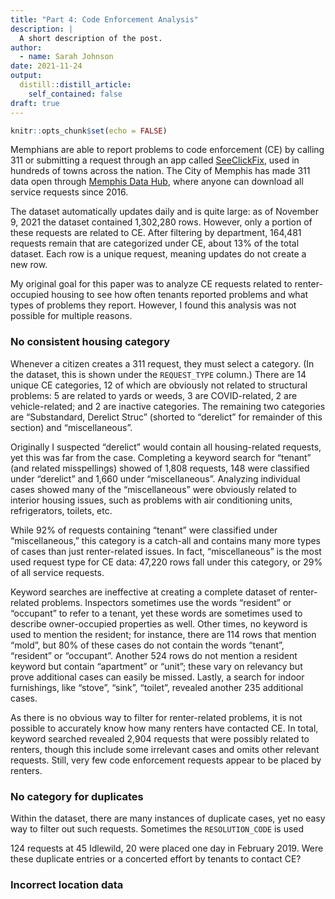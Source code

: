 ```yaml
---
title: "Part 4: Code Enforcement Analysis"
description: |
  A short description of the post.
author:
  - name: Sarah Johnson
date: 2021-11-24
output:
  distill::distill_article:
    self_contained: false
draft: true
---
```


```r
knitr::opts_chunk$set(echo = FALSE)
```

Memphians are able to report problems to code enforcement (CE) by calling 311 or submitting a request through an app called [SeeClickFix](https://seeclickfix.com/), used in hundreds of towns across the nation. The City of Memphis has made 311 data open through [Memphis Data Hub](https://data.memphistn.gov/dataset/Service-Requests-since-2016/hmd4-ddta), where anyone can download all service requests since 2016.

The dataset automatically updates daily and is quite large: as of November 9, 2021 the dataset contained 1,302,280 rows. However, only a portion of these requests are related to CE. After filtering by department, 164,481 requests remain that are categorized under CE, about 13% of the total dataset. Each row is a unique request, meaning updates do not create a new row.

My original goal for this paper was to analyze CE requests related to renter-occupied housing to see how often tenants reported problems and what types of problems they report. However, I found this analysis was not possible for multiple reasons.

### No consistent housing category

Whenever a citizen creates a 311 request, they must select a category. (In the dataset, this is shown under the `REQUEST_TYPE` column.) There are 14 unique CE categories, 12 of which are obviously not related to structural problems: 5 are related to yards or weeds, 3 are COVID-related, 2 are vehicle-related; and 2 are inactive categories. The remaining two categories are "Substandard, Derelict Struc" (shorted to "derelict" for remainder of this section) and "miscellaneous".

Originally I suspected "derelict" would contain all housing-related requests, yet this was far from the case. Completing a keyword search for "tenant" (and related misspellings) showed of 1,808 requests, 148 were classified under "derelict" and 1,660 under "miscellaneous". Analyzing individual cases showed many of the "miscellaneous" were obviously related to interior housing issues, such as problems with air conditioning units, refrigerators, toilets, etc.

While 92% of requests containing "tenant" were classified under "miscellaneous," this category is a catch-all and contains many more types of cases than just renter-related issues. In fact, "miscellaneous" is the most used request type for CE data: 47,220 rows fall under this category, or 29% of all service requests.

Keyword searches are ineffective at creating a complete dataset of renter-related problems. Inspectors sometimes use the words "resident" or "occupant" to refer to a tenant, yet these words are sometimes used to describe owner-occupied properties as well. Other times, no keyword is used to mention the resident; for instance, there are 114 rows that mention "mold", but 80% of these cases do not contain the words "tenant", "resident" or "occupant". Another 524 rows do not mention a resident keyword but contain "apartment" or "unit"; these vary on relevancy but prove additional cases can easily be missed. Lastly, a search for indoor furnishings, like "stove", "sink", "toilet", revealed another 235 additional cases.

As there is no obvious way to filter for renter-related problems, it is not possible to accurately know how many renters have contacted CE. In total, keyword searched revealed 2,904 requests that were possibly related to renters, though this include some irrelevant cases and omits other relevant requests. Still, very few code enforcement requests appear to be placed by renters.

### No category for duplicates

Within the dataset, there are many instances of duplicate cases, yet no easy way to filter out such requests. Sometimes the `RESOLUTION_CODE` is used

124 requests at 45 Idlewild, 20 were placed one day in February 2019. Were these duplicate entries or a concerted effort by tenants to contact CE?

### Incorrect location data
